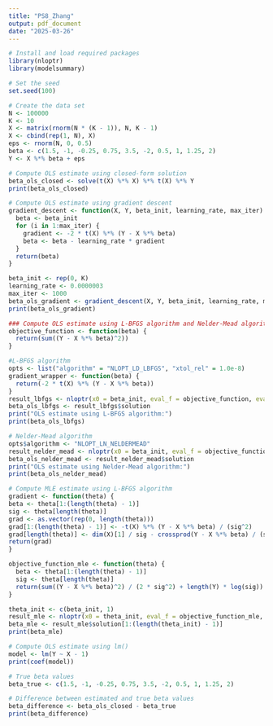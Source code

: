 ---
title: "PS8_Zhang"
output: pdf_document
date: "2025-03-26"
---

```{r}
# Install and load required packages
library(nloptr)
library(modelsummary)

# Set the seed
set.seed(100)

# Create the data set
N <- 100000
K <- 10
X <- matrix(rnorm(N * (K - 1)), N, K - 1)
X <- cbind(rep(1, N), X)
eps <- rnorm(N, 0, 0.5)
beta <- c(1.5, -1, -0.25, 0.75, 3.5, -2, 0.5, 1, 1.25, 2)
Y <- X %*% beta + eps

# Compute OLS estimate using closed-form solution
beta_ols_closed <- solve(t(X) %*% X) %*% t(X) %*% Y
print(beta_ols_closed)
```
```{r}
# Compute OLS estimate using gradient descent
gradient_descent <- function(X, Y, beta_init, learning_rate, max_iter) {
  beta <- beta_init
  for (i in 1:max_iter) {
    gradient <- -2 * t(X) %*% (Y - X %*% beta)
    beta <- beta - learning_rate * gradient
  }
  return(beta)
}

beta_init <- rep(0, K)
learning_rate <- 0.0000003
max_iter <- 1000
beta_ols_gradient <- gradient_descent(X, Y, beta_init, learning_rate, max_iter)
print(beta_ols_gradient)
```
```{r}
### Compute OLS estimate using L-BFGS algorithm and Nelder-Mead algorithm
objective_function <- function(beta) {
  return(sum((Y - X %*% beta)^2))
}

#L-BFGS algorithm
opts <- list("algorithm" = "NLOPT_LD_LBFGS", "xtol_rel" = 1.0e-8)
gradient_wrapper <- function(beta) {
  return(-2 * t(X) %*% (Y - X %*% beta))
}
result_lbfgs <- nloptr(x0 = beta_init, eval_f = objective_function, eval_grad_f = gradient_wrapper, opts = opts)
beta_ols_lbfgs <- result_lbfgs$solution
print("OLS estimate using L-BFGS algorithm:")
print(beta_ols_lbfgs)

# Nelder-Mead algorithm
opts$algorithm <- "NLOPT_LN_NELDERMEAD"
result_nelder_mead <- nloptr(x0 = beta_init, eval_f = objective_function, opts = opts)
beta_ols_nelder_mead <- result_nelder_mead$solution
print("OLS estimate using Nelder-Mead algorithm:")
print(beta_ols_nelder_mead)
```
```{r}
# Compute MLE estimate using L-BFGS algorithm
gradient <- function(theta) {
beta <- theta[1:(length(theta) - 1)]
sig <- theta[length(theta)]
grad <- as.vector(rep(0, length(theta)))
grad[1:(length(theta) - 1)] <- -t(X) %*% (Y - X %*% beta) / (sig^2)
grad[length(theta)] <- dim(X)[1] / sig - crossprod(Y - X %*% beta) / (sig^3)
return(grad)
}

objective_function_mle <- function(theta) {
  beta <- theta[1:(length(theta) - 1)]
  sig <- theta[length(theta)]
  return(sum((Y - X %*% beta)^2) / (2 * sig^2) + length(Y) * log(sig))
}

theta_init <- c(beta_init, 1)
result_mle <- nloptr(x0 = theta_init, eval_f = objective_function_mle, eval_grad_f = gradient, opts = opts)
beta_mle <- result_mle$solution[1:(length(theta_init) - 1)]
print(beta_mle)
```
```{r}
# Compute OLS estimate using lm()
model <- lm(Y ~ X - 1)
print(coef(model))
```
```{r}
# True beta values
beta_true <- c(1.5, -1, -0.25, 0.75, 3.5, -2, 0.5, 1, 1.25, 2)

# Difference between estimated and true beta values
beta_difference <- beta_ols_closed - beta_true
print(beta_difference)
```

